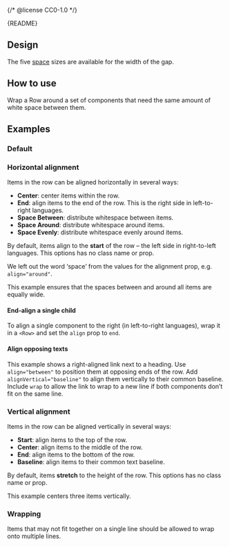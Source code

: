 {/* @license CC0-1.0 */}


<Meta of={RowStories} />

<Markdown>{README}</Markdown>

## Design

The five [space](/docs/foundation-design-tokens-space--docs) sizes are available for the width of the gap.

## How to use

Wrap a Row around a set of components that need the same amount of white space between them.

## Examples

### Default

<Primary />

<Controls />

### Horizontal alignment

Items in the row can be aligned horizontally in several ways:

- **Center**: center items within the row.
- **End**: align items to the end of the row. This is the right side in left-to-right languages.
- **Space Between**: distribute whitespace between items.
- **Space Around**: distribute whitespace around items.
- **Space Evenly**: distribute whitespace evenly around items.

By default, items align to the **start** of the row – the left side in right-to-left languages.
This options has no class name or prop.

We left out the word ‘space’ from the values for the alignment prop, e.g. `align="around"`.

This example ensures that the spaces between and around all items are equally wide.

<Canvas of={RowStories.HorizontalAlignment} />

#### End-align a single child

To align a single component to the right (in left-to-right languages), wrap it in a `<Row>` and set the `align` prop to `end`.

<Canvas of={RowStories.EndAlignASingleChild} />

#### Align opposing texts

This example shows a right-aligned link next to a heading.
Use `align="between"` to position them at opposing ends of the row.
Add `alignVertical="baseline"` to align them vertically to their common baseline.
Include `wrap` to allow the link to wrap to a new line if both components don’t fit on the same line.

<Canvas of={RowStories.AlignOpposingTexts} />

### Vertical alignment

Items in the row can be aligned vertically in several ways:

- **Start**: align items to the top of the row.
- **Center**: align items to the middle of the row.
- **End**: align items to the bottom of the row.
- **Baseline**: align items to their common text baseline.

By default, items **stretch** to the height of the row. This options has no class name or prop.

This example centers three items vertically.

<Canvas of={RowStories.VerticalAlignment} />

### Wrapping

Items that may not fit together on a single line should be allowed to wrap onto multiple lines.

<Canvas of={RowStories.Wrapping} />
